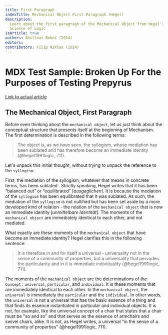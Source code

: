 ```yaml
---
title: First Paragraph
indexTitle: Mechanical Object First Paragraph (Hegel)
description:
  Learn about the first paragraph of the Mechanical Object from Hegel's
  Science of Logic
isArticle: true
authors: Ahilleas Rokni (2024)
editors:
contributors: Filip Niklas (2024)
---
```


# MDX Test Sample: Broken Up For the Purposes of Testing Prepyrus

[Link to actual article](https://github.com/systemphil/sphil/blob/main/src/pages/hegel/reference/mechanical-object/first-paragraph.mdx)

## The Mechanical Object, First Paragraph

Before even thinking about the `mechanical object`, let us just think about the
conceptual structure that presents itself at the beginning of Mechanism. The
first determination is described in the following terms:

> The object is, as we have seen, the syllogism, whose mediation has been
> sublated and has therefore become an immediate identity (@hegel1991logic, 711).

Let's unpack this initial thought, without trying to unpack the reference to the
`syllogism`.

First, the mediation of the syllogism, whatever that means in concrete terms,
has been sublated . Strictly speaking, Hegel writes that it has been “balanced
out” or “equilibrated” [*ausgeglichen*]. It is because the mediation of the
`syllogism` has been equilibrated that it was sublated. As such, the mediation
of the `syllogism` is not nullified but has been set aside by a more developed
kind of relation - the relation of the `mechanical object` that is now an
immediate identity [*unmittelbare Identität*]. The moments of the `mechanical object`
are immediately identical to each other, and not mediated.

What exactly are these moments of the `mechanical object` that have become an
immediate identity? Hegel clarifies this in the following sentence:

> It is therefore in and for itself a universal - universality not in the sense
> of a community of properties, but a universality that pervades the
> particularity and in it is immediate individuality (@hegel1991logic, 711).

The moments of the `mechanical object` are the determinations of the `Concept` :
`universal`, `particular`, and `individual`. It is these moments that are
immediately identical to each other. In the `mechanical object`, the `universal`
is immediately the `particular` and the `individual`. In other words, the
`universal` is not a universal that has the basic essence of a thing and that
finds its essence instantiated in particular and individual objects. It is not,
for example, like the universal concept of a chair that states that a chair must
be "so and so" and that serves as the essence of armchairs and swivel chairs,
alike. It is not, as Hegel writes, a universal “in the sense of a community of
properties” (@hegel1991logic, 711).
